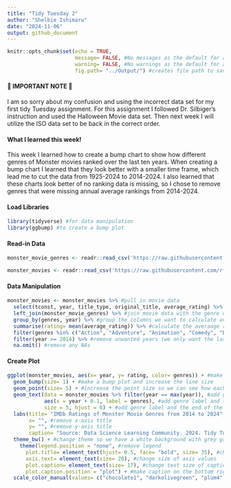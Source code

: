 ```yaml
---
title: "Tidy Tuesday 2"
author: "Shelbie Ishimaru"
date: "2024-11-06"
output: github_document
---
```


```r
knitr::opts_chunk$set(echo = TRUE, 
                      message= FALSE, #No messages as the default for all code chunks
                      warning= FALSE, #No warnings as the default for all code chunks
                      fig.path= "../Output/") #creates file path to save all plots
```
#### 🚨 IMPORTANT NOTE 🚨
I am so sorry about my confusion and using the incorrect data set for my first tidy Tuesday assignment. For this assignment I followed Dr. Silbiger's instruction and used the Halloween Movie data set. Then next week I will utilize the ISO data set to be back in the correct order.

#### What I learned this week!
This week I learned how to create a bump chart to show how different genres of Monster movies ranked over the last ten years. When creating a bump chart I learned that they look better with a smaller time frame, which lead me to cut the data from 1925-2024 to 2014-2024. I also learned that these charts look better of no ranking data is missing, so I chose to remove genres that were missing annual average rankings from 2014-2024.

#### Load Libraries
```r
library(tidyverse) #for data manipulation
library(ggbump) #to create a bump plot
```

#### Read-in Data
```r
monster_movie_genres <- readr::read_csv('https://raw.githubusercontent.com/rfordatascience/tidytuesday/master/data/2024/2024-10-29/monster_movie_genres.csv') #read in df that states every movies top genre

monster_movies <- readr::read_csv('https://raw.githubusercontent.com/rfordatascience/tidytuesday/master/data/2024/2024-10-29/monster_movies.csv') #read in df with information on each movie
```

#### Data Manipulation
```r
monster_movies <- monster_movies %>% #pull in movie data
  select(tconst, year, title_type, original_title, average_rating) %>% #select columns we want to keep to complete our join
  left_join(monster_movie_genres) %>% #join movie data with the genre data (using the tconst column)
  group_by(genres, year) %>% #group the columns we want to calculate average
  summarise(rating= mean(average_rating)) %>% #calculate the averaage ranking for each genre
  filter(genres %in% c("Action", "Adventure", "Animation", "Comedy", "Documentary", "Drama", "Horror")) %>% #keep only the columns we want (have data from 2014-2024)
  filter(year >= 2014) %>% #remove unwanted years (we only want the last 10)
  na.omit() #remove any NAs
```

#### Create Plot
```r
ggplot(monster_movies, aes(x= year, y= rating, color= genres)) + #make a plot and group by move genre
  geom_bump(size= 1) + #make a bump plot and increase the line size
  geom_point(size= 5) + #increase the point size so we can see how each genre ranks every year
  geom_text(data = monster_movies %>% filter(year == max(year)), #add genre label and the end of the plot
            aes(x = year + 0.1, label = genres), #add genre label and the end of the plot
            size = 5, hjust = 0) + #add genre label and the end of the plot
  labs(title= "IMDb Ratings of Monster Movie Genres from 2014 to 2024", #add plot title
       x= "", #remove x-axis title
       y= "", #remove y-axis title
       caption= "Source: Data Science Learning Community. 2024. Tidy Tuesday: A weekly social data project.") + #add caption to provide citation
  theme_bw() + #change theme so we have a white background with grey grid lines and black outline
    theme(legend.position = "none", #remove legend
      plot.title= element_text(hjust= 0.5, face= "bold", size= 35), #change text size, bold text, and center title
      axis.text= element_text(size= 20), #change size of axis values
      plot.caption= element_text(size= 17), #change text size of caption
      plot.caption.position = "plot") + #make caption on the bottom right of the page
  scale_color_manual(values= c("chocolate1", "darkolivegreen", "plum4", "palegreen3", "darkorange4", "black", "purple4")) #add Halloween colors!
```
